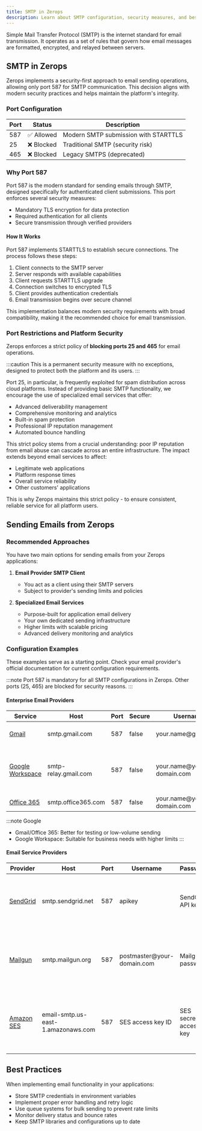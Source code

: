 ```yaml
---
title: SMTP in Zerops
description: Learn about SMTP configuration, security measures, and best practices for sending emails from your Zerops applications.
---
```


Simple Mail Transfer Protocol (SMTP) is the internet standard for email transmission. It operates as a set of rules that govern how email messages are formatted, encrypted, and relayed between servers.

## SMTP in Zerops

Zerops implements a security-first approach to email sending operations, allowing only port 587 for SMTP communication. This decision aligns with modern security practices and helps maintain the platform's integrity.

### Port Configuration

<table className="w-full my-1.5">
  <thead>
    <tr>
      <th className="w-fit">Port</th>
      <th className="w-fit">Status</th>
      <th className="w-full">Description</th>
    </tr>
  </thead>
  <tbody>
    <tr>
      <td className="w-fit font-semibold">587</td>
      <td className="w-fit">✅ Allowed</td>
      <td className="w-full">Modern SMTP submission with STARTTLS</td>
    </tr>
    <tr>
      <td className="w-fit font-semibold">25</td>
      <td className="w-fit">❌ Blocked</td>
      <td className="w-full">Traditional SMTP (security risk)</td>
    </tr>
    <tr>
      <td className="w-fit font-semibold">465</td>
      <td className="w-fit">❌ Blocked</td>
      <td className="w-full">Legacy SMTPS (deprecated)</td>
    </tr>
  </tbody>
</table>

### Why Port 587

Port 587 is the modern standard for sending emails through SMTP, designed specifically for authenticated client submissions. This port enforces several security measures:

- Mandatory TLS encryption for data protection
- Required authentication for all clients
- Secure transmission through verified providers

#### How It Works

Port 587 implements STARTTLS to establish secure connections. The process follows these steps:

1. Client connects to the SMTP server
2. Server responds with available capabilities
3. Client requests STARTTLS upgrade
4. Connection switches to encrypted TLS
5. Client provides authentication credentials
6. Email transmission begins over secure channel

This implementation balances modern security requirements with broad compatibility, making it the recommended choice for email transmission.

### Port Restrictions and Platform Security

Zerops enforces a strict policy of **blocking ports 25 and 465** for email operations.

:::caution
This is a permanent security measure with no exceptions, designed to protect both the platform and its users.
:::

Port 25, in particular, is frequently exploited for spam distribution across cloud platforms. Instead of providing basic SMTP functionality, we encourage the use of specialized email services that offer:

- Advanced deliverability management
- Comprehensive monitoring and analytics
- Built-in spam protection
- Professional IP reputation management
- Automated bounce handling

This strict policy stems from a crucial understanding: poor IP reputation from email abuse can cascade across an entire infrastructure. The impact extends beyond email services to affect:

- Legitimate web applications
- Platform response times
- Overall service reliability
- Other customers' applications

This is why Zerops maintains this strict policy - to ensure consistent, reliable service for all platform users.

## Sending Emails from Zerops

### Recommended Approaches

You have two main options for sending emails from your Zerops applications:

1. **Email Provider SMTP Client**
   - You act as a client using their SMTP servers
   - Subject to provider's sending limits and policies

2. **Specialized Email Services**
   - Purpose-built for application email delivery
   - Your own dedicated sending infrastructure
   - Higher limits with scalable pricing
   - Advanced delivery monitoring and analytics

### Configuration Examples

These examples serve as a starting point. Check your email provider's official documentation for current configuration requirements.

:::note
Port 587 is mandatory for all SMTP configurations in Zerops. Other ports (25, 465) are blocked for security reasons.
:::

#### Enterprise Email Providers

<table className="w-full my-1.5">
  <thead>
    <tr>
      <th className="w-fit">Service</th>
      <th className="w-fit">Host</th>
      <th className="w-fit">Port</th>
      <th className="w-fit">Secure</th>
      <th className="w-fit">Username</th>
      <th className="w-full">Password</th>
    </tr>
  </thead>
  <tbody>
    <tr>
      <td className="w-fit font-semibold"><a href="https://support.google.com/a/answer/176600?hl=en">Gmail</a></td>
      <td className="w-fit">smtp.gmail.com</td>
      <td className="w-fit">587</td>
      <td className="w-fit">false</td>
      <td className="w-fit">your.name<span>@</span>gmail.com</td>
      <td className="w-full">App Password required</td>
    </tr>
    <tr>
      <td className="w-fit font-semibold"><a href="https://support.google.com/a/answer/176600?hl=en">Google Workspace</a></td>
      <td className="w-fit">smtp-relay.gmail.com</td>
      <td className="w-fit">587</td>
      <td className="w-fit">false</td>
      <td className="w-fit">your.name<span>@</span>your-domain.com</td>
      <td className="w-full">Regular password (App Password if using 2FA)</td>
    </tr>
    <tr>
      <td className="w-fit font-semibold"><a href="https://learn.microsoft.com/en-us/exchange/mail-flow-best-practices/how-to-set-up-a-multifunction-device-or-application-to-send-email-using-microsoft-365-or-office-365">Office 365</a></td>
      <td className="w-fit">smtp.office365.com</td>
      <td className="w-fit">587</td>
      <td className="w-fit">false</td>
      <td className="w-fit">your.name<span>@</span>your-domain.com</td>
      <td className="w-full">Account password</td>
    </tr>
  </tbody>
</table>

:::note Google
- Gmail/Office 365: Better for testing or low-volume sending
- Google Workspace: Suitable for business needs with higher limits
:::

#### Email Service Providers

<table className="w-full my-1.5">
  <thead>
    <tr>
      <th className="w-fit">Provider</th>
      <th className="w-fit">Host</th>
      <th className="w-fit">Port</th>
      <th className="w-fit">Username</th>
      <th className="w-fit">Password</th>
      <th className="w-full">Features</th>
    </tr>
  </thead>
  <tbody>
    <tr>
      <td className="w-fit font-semibold"><a href="https://www.twilio.com/docs/sendgrid/for-developers/sending-email/getting-started-smtp">SendGrid</a></td>
      <td className="w-fit">smtp.sendgrid.net</td>
      <td className="w-fit">587</td>
      <td className="w-fit">apikey</td>
      <td className="w-fit">SendGrid API key</td>
      <td className="w-full">• Free tier available<br/>• Real-time analytics<br/>• Webhooks<br/>• Spam detection</td>
    </tr>
    <tr>
      <td className="w-fit font-semibold"><a href="https://documentation.mailgun.com/docs/mailgun/user-manual/sending-messages/#send-via-smtp">Mailgun</a></td>
      <td className="w-fit">smtp.mailgun.org</td>
      <td className="w-fit">587</td>
      <td className="w-fit">postmaster<span>@</span>your-domain.com</td>
      <td className="w-fit">Mailgun password</td>
      <td className="w-full">• Free tier available<br/>• Email validation<br/>• Routing rules<br/>• Delivery analytics</td>
    </tr>
    <tr>
      <td className="w-fit font-semibold"><a href="https://docs.aws.amazon.com/ses/latest/dg/send-email-smtp.html">Amazon SES</a></td>
      <td className="w-fit">email-smtp.us-east-1.amazonaws.com</td>
      <td className="w-fit">587</td>
      <td className="w-fit">SES access key ID</td>
      <td className="w-fit">SES secret access key</td>
      <td className="w-full">• Pay as you go pricing<br/>• AWS integration<br/>• High deliverability<br/>• Auto-scaling</td>
    </tr>
  </tbody>
</table>

## Best Practices

When implementing email functionality in your applications:

- Store SMTP credentials in environment variables
- Implement proper error handling and retry logic
- Use queue systems for bulk sending to prevent rate limits
- Monitor delivery status and bounce rates
- Keep SMTP libraries and configurations up to date